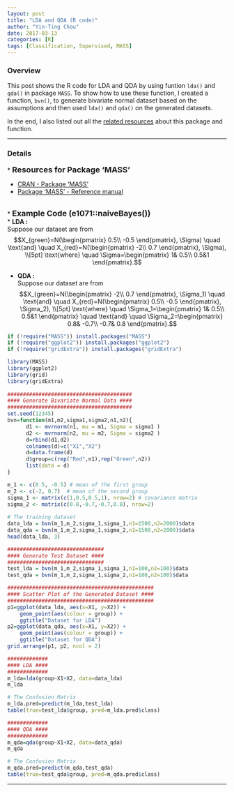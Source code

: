 ```yaml
---
layout: post
title: "LDA and QDA (R code)"
author: "Yin-Ting Chou"
date: 2017-03-13
categories: [R]
tags: [Classification, Supervised, MASS]
---
```

### Overview
This post shows the R code for LDA and QDA by using funtion `lda()` and `qda()` in package `MASS`. To show how to use these function, I created a function, `bvn()`, to generate bivariate normal dataset based on the assumptions and then used `lda()` and `qda()` on the generated datasets. 

In the end, I also listed out all the [related resources](#res) about this package and function. 

***

### Details
<a id="res">
* **<font size="4">Resources for Package 'MASS'</font>** 

  * [CRAN - Package 'MASS'](https://cran.r-project.org/web/packages/MASS/)
  * [Package ‘MASS’ - Reference manual](https://cran.r-project.org/web/packages/MASS/MASS.pdf)

<br />
* **<font size="4"> Example Code (e1071::naiveBayes())</font>** <br />
  * **LDA :** <br />
  Suppose our dataset are from <br />
  $$X_{green}=N(\begin{pmatrix} 0.5\\ -0.5 \end{pmatrix}, \Sigma) \quad
  \text{and} \quad
  X_{red}=N(\begin{pmatrix} -2\\ 0.7 \end{pmatrix}, \Sigma), \\[5pt]
  \text{where} \quad
  \Sigma=\begin{pmatrix} 1&  0.5\\ 0.5&1 \end{pmatrix}.$$
  
  * **QDA :** <br />
  Suppose our dataset are from <br />
  $$X_{green}=N(\begin{pmatrix} -2\\ 0.7 \end{pmatrix}, \Sigma_1) \quad
  \text{and} \quad  
  X_{red}=N(\begin{pmatrix} 0.5\\ -0.5 \end{pmatrix}, \Sigma_2), \\[5pt]
  \text{where} \quad 
  \Sigma_1=\begin{pmatrix} 1&  0.5\\ 0.5&1 \end{pmatrix} \quad \text{and} \quad
  \Sigma_2=\begin{pmatrix} 0.8&  -0.7\\ -0.7& 0.8 \end{pmatrix}.$$

```r
if (!require("MASS")) install.packages("MASS")
if (!require("ggplot2")) install.packages("ggplot2")
if (!require("gridExtra")) install.packages("gridExtra")

library(MASS)
library(ggplot2)
library(grid)
library(gridExtra)
  
########################################
#### Generate Bivariate Normal Data ####
########################################
set.seed(12345)
bvn=function(m1,m2,sigma1,sigma2,n1,n2){
      d1 <- mvrnorm(n1, mu = m1, Sigma = sigma1 ) 
      d2 <- mvrnorm(n2, mu = m2, Sigma = sigma2 )
      d=rbind(d1,d2)
      colnames(d)=c("X1","X2")
      d=data.frame(d)
      d$group=c(rep("Red",n1),rep("Green",n2))
      list(data = d)
}

m_1 <- c(0.5, -0.5) # mean of the first group
m_2 <- c(-2, 0.7)  # mean of the second group
sigma_1 <- matrix(c(1,0.5,0.5,1), nrow=2) # covariance matrix 
sigma_2 <- matrix(c(0.8,-0.7,-0.7,0.8), nrow=2)
  
# The training dataset
data_lda = bvn(m_1,m_2,sigma_1,sigma_1,n1=1500,n2=2000)$data
data_qda = bvn(m_1,m_2,sigma_1,sigma_2,n1=1500,n2=2000)$data
head(data_lda, 3)

###############################
#### Generate Test Dataset ####
###############################
test_lda = bvn(m_1,m_2,sigma_1,sigma_1,n1=100,n2=100)$data
test_qda = bvn(m_1,m_2,sigma_1,sigma_2,n1=100,n2=100)$data

###############################################
#### Scatter Plot of the Generated Dataset ####
###############################################
p1=ggplot(data_lda, aes(x=X1, y=X2)) + 
    geom_point(aes(colour = group)) +
    ggtitle("Dataset for LDA")
p2=ggplot(data_qda, aes(x=X1, y=X2)) + 
    geom_point(aes(colour = group)) +
    ggtitle("Dataset for QDA")
grid.arrange(p1, p2, ncol = 2)

#############
#### LDA ####
#############
m_lda=lda(group~X1+X2, data=data_lda)
m_lda

# The Confusion Matrix
m_lda.pred=predict(m_lda,test_lda)
table(true=test_lda$group, pred=m_lda.pred$class)

#############
#### QDA ####
#############
m_qda=qda(group~X1+X2, data=data_qda)
m_qda

# The Confusion Matrix
m_qda.pred=predict(m_qda,test_qda)
table(true=test_qda$group, pred=m_qda.pred$class)
```

***